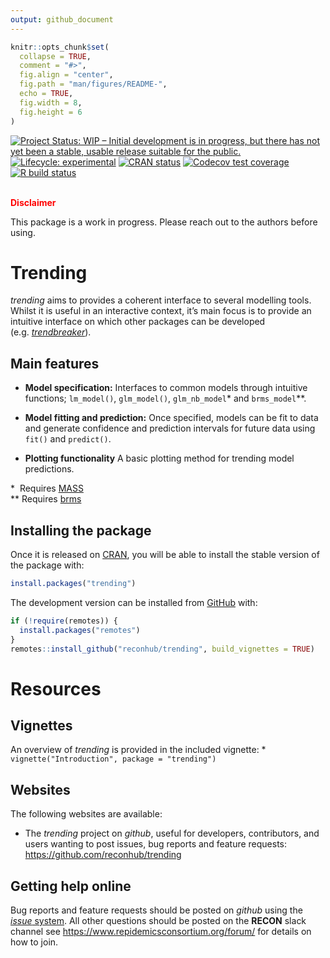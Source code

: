 ```yaml
---
output: github_document
---
```


<!-- README.md is generated from README.Rmd. Please edit that file -->

```r
knitr::opts_chunk$set(
  collapse = TRUE,
  comment = "#>",
  fig.align = "center",
  fig.path = "man/figures/README-",
  echo = TRUE,
  fig.width = 8,
  fig.height = 6
)

```

<!-- badges: start -->
[![Project Status: WIP – Initial development is in progress, but there has not yet been a stable, usable release suitable for the public.](https://www.repostatus.org/badges/latest/wip.svg)](https://www.repostatus.org/#wip)
[![Lifecycle: experimental](https://img.shields.io/badge/lifecycle-experimental-orange.svg)](https://www.tidyverse.org/lifecycle/#experimental)
[![CRAN status](https://www.r-pkg.org/badges/version/trending)](https://CRAN.R-project.org/package=trending)
[![Codecov test coverage](https://codecov.io/gh/reconhub/trending/branch/master/graph/badge.svg)](https://codecov.io/gh/reconhub/trending?branch=master)
[![R build status](https://github.com/reconhub/trending/workflows/R-CMD-check/badge.svg)](https://github.com/reconhub/trending/actions)
<!-- badges: end -->

<br>
**<span style="color: red;">Disclaimer</span>**

This package is a work in progress. Please reach out to the
authors before using.

# Trending

*trending* aims to provides a coherent interface to several modelling tools.
Whilst it is useful in an interactive context, it's main focus is to provide
an intuitive interface on which other packages can be developed
(e.g. [*trendbreaker*](https://github.com/reconhub/trendbreaker)).

## Main features

- **Model specification:** Interfaces to common models through intuitive
  functions; `lm_model()`, `glm_model()`, `glm_nb_model`* and `brms_model`**.

- **Model fitting and prediction:** Once specified, models can be fit to data
  and generate confidence and prediction intervals for future data using `fit()`
  and `predict()`.

- **Plotting functionality** A basic plotting method for trending model
  predictions.

\* &nbsp;Requires [MASS](https://CRAN.R-project.org/package=MASS)  
\*\* Requires [brms](https://CRAN.R-project.org/package=brms)

## Installing the package

Once it is released on [CRAN](https://CRAN.R-project.org), you will be able to
install the stable version of the package with:

```r
install.packages("trending")
```

The development version can be installed from [GitHub](https://github.com/) with:

```r
if (!require(remotes)) {
  install.packages("remotes")
}
remotes::install_github("reconhub/trending", build_vignettes = TRUE)
```
# Resources

## Vignettes

An overview of *trending* is provided in the included vignette:
* `vignette("Introduction", package = "trending")`

## Websites

The following websites are available:

- The *trending* project on *github*, useful for developers, contributors, and
users wanting to post issues, bug reports and feature requests: <br>
<https://github.com/reconhub/trending>

## Getting help online

Bug reports and feature requests should be posted on *github* using the [*issue* system](https://github.com/reconhub/incidence2/issues). All other questions
should be posted on the **RECON** slack channel see 
<https://www.repidemicsconsortium.org/forum/> for details on how to join.
  
